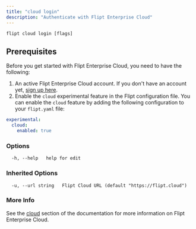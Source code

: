 ```yaml
---
title: "cloud login"
description: "Authenticate with Flipt Enterprise Cloud"
---
```


```
flipt cloud login [flags]
```

## Prerequisites

Before you get started with Flipt Enterprise Cloud, you need to have the following:

1. An active Flipt Enterprise Cloud account. If you don't have an account yet, [sign up here](https://flipt.cloud).
2. Enable the `cloud` experimental feature in the Flipt configuration file. You can enable the `cloud` feature by adding the following configuration to your `flipt.yaml` file:

```yaml
experimental:
  cloud:
    enabled: true
```

### Options

```
  -h, --help   help for edit
```

### Inherited Options

```
  -u, --url string   Flipt Cloud URL (default "https://flipt.cloud")
```

### More Info

See the [cloud](/cloud/overview) section of the documentation for more information on Flipt Enterprise Cloud.
